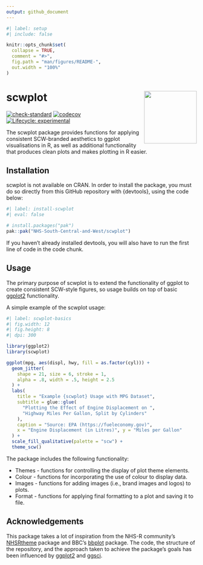 ```yaml
---
output: github_document
---
```


<!-- README.md is generated from README.Rmd. Please edit that file -->

```r
#| label: setup
#| include: false

knitr::opts_chunk$set(
  collapse = TRUE,
  comment = "#>",
  fig.path = "man/figures/README-",
  out.width = "100%"
)
```

# scwplot <a href="https://nhs-south-central-and-west.github.io/scwplot/"><img src="man/figures/logo.png" align="right" height="139" /></a>

<!-- badges: start -->
[![check-standard](https://github.com/NHS-South-Central-and-West/scwplot/actions/workflows/check-standard.yaml/badge.svg)](https://github.com/NHS-South-Central-and-West/scwplot/actions/workflows/check-standard.yaml)
[![codecov](https://codecov.io/gh/NHS-South-Central-and-West/scwplot/branch/main/graph/badge.svg?token=00PF3Y2TDL)](https://codecov.io/gh/NHS-South-Central-and-West/scwplot)
[![Lifecycle: experimental](https://img.shields.io/badge/lifecycle-experimental-orange.svg)](https://lifecycle.r-lib.org/articles/stages.html#experimental)
<!-- badges: end -->

The scwplot package provides functions for applying consistent SCW-branded aesthetics to ggplot visualisations in R, as well as additional functionality that produces clean plots and makes plotting in R easier.

## Installation

scwplot is not available on CRAN. In order to install the package, you must do so directly from this GitHub repository with {devtools}, using the code below:

```r
#| label: install-scwplot
#| eval: false

# install.packages("pak")
pak::pak("NHS-South-Central-and-West/scwplot")
```

If you haven't already installed devtools, you will also have to run the first line of code in the code chunk.

## Usage

The primary purpose of scwplot is to extend the functionality of ggplot to create consistent SCW-style figures, so usage builds on top of basic [ggplot2](https://ggplot2.tidyverse.org/) functionality.

A simple example of the scwplot usage:

```r
#| label: scwplot-basics
#| fig.width: 12
#| fig.height: 8
#| dpi: 300

library(ggplot2)
library(scwplot)

ggplot(mpg, aes(displ, hwy, fill = as.factor(cyl))) +
  geom_jitter(
    shape = 21, size = 6, stroke = 1,
    alpha = .8, width = .5, height = 2.5
  ) +
  labs(
    title = "Example {scwplot} Usage with MPG Dataset",
    subtitle = glue::glue(
      "Plotting the Effect of Engine Displacement on ",
      "Highway Miles Per Gallon, Split by Cylinders"
    ),
    caption = "Source: EPA (https://fueleconomy.gov)",
    x = "Engine Displacement (in Litres)", y = "Miles per Gallon"
  ) +
  scale_fill_qualitative(palette = "scw") +
  theme_scw()
```

The package includes the following functionality:

- Themes - functions for controlling the display of plot theme elements.
- Colour - functions for incorporating the use of colour to display data.
- Images - functions for adding images (i.e., brand images and logos) to plots.
- Format - functions for applying final formatting to a plot and saving it to file.


## Acknowledgements

This package takes a lot of inspiration from the NHS-R community's [NHSRtheme](https://github.com/nhs-r-community/NHSRtheme) package and BBC's [bbplot](https://github.com/bbc/bbplot) package. The code, the structure of the repository, and the approach taken to achieve the package's goals has been influenced by [ggplot2](https://ggplot2.tidyverse.org/) and [ggsci](https://nanx.me/ggsci/).
